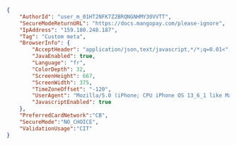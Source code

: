 ```json REST  
{
    "AuthorId": "user_m_01HT2NFK7Z2BRQNGNHMY30VVTT",
    "SecureModeReturnURL": "https://docs.mangopay.com/please-ignore",
    "IpAddress": "159.180.248.187",
    "Tag": "Custom meta",
    "BrowserInfo": {
        "AcceptHeader": "application/json,text/javascript,*/*;q=0.01<",
        "JavaEnabled": true,
        "Language": "fr",
        "ColorDepth": 32,
        "ScreenHeight": 667,
        "ScreenWidth": 375,
        "TimeZoneOffset": "-120",
        "UserAgent": "Mozilla/5.0 (iPhone; CPU iPhone OS 13_6_1 like Mac OS X) AppleWebKit/605.1.15 (KHTML, like Gecko) Mobile/15E148",
        "JavascriptEnabled": true
    },
    "PreferredCardNetwork":"CB",
    "SecureMode":"NO_CHOICE",
    "ValidationUsage":"CIT"
}  
```